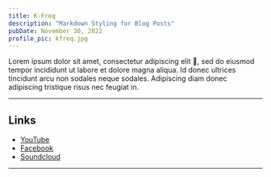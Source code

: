 ```yaml
---
title: K-Freq
description: "Markdown Styling for Blog Posts"
pubDate: November 30, 2022
profile_pic: kfreq.jpg
---
```


<BlogImage src={Dog} alt="Beagle Dog by Jules D. on Unsplash" />

Lorem ipsum dolor sit amet, consectetur adipiscing elit 🤣, sed do eiusmod tempor incididunt ut labore et dolore magna aliqua. Id donec ultrices tincidunt arcu non sodales neque sodales. Adipiscing diam donec adipiscing tristique risus nec feugiat in.

---

## Links

- [YouTube](https://youtube.com)
- [Facebook](https://facebook.com)
- [Soundcloud](https://soundcloud.com)

---
